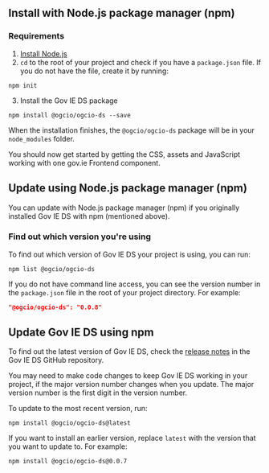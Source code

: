 
<Meta title="Docs/Install and update with npm" />

## Install with Node.js package manager (npm)

### Requirements

1. [Install Node.js](https://nodejs.org/en/)
2. `cd` to the root of your project and check if you have a `package.json` file. If you do not have the file, create it by running:

```
npm init
```

3. Install the Gov IE DS package

```
npm install @ogcio/ogcio-ds --save
```

When the installation finishes, the `@ogcio/ogcio-ds` package will be in your `node_modules` folder.

You should now get started by <Link href='?path=/docs/docs-get-started--docs'>getting the CSS, assets and JavaScript working</Link> with one gov.ie Frontend component.

## Update using Node.js package manager (npm)

You can update with Node.js package manager (npm) if you originally installed Gov IE DS with npm (mentioned above).

### Find out which version you're using

To find out which version of Gov IE DS your project is using, you can run:

```
npm list @ogcio/ogcio-ds
```

If you do not have command line access, you can see the version number in the `package.json` file in the root of your project directory. For example:

```json
"@ogcio/ogcio-ds": "0.0.8"
```

## Update Gov IE DS using npm

To find out the latest version of Gov IE DS, check the [release notes](https://github.com/ogcio/ogcio-ds/releases) in the Gov IE DS GitHub repository.

You may need to make code changes to keep Gov IE DS working in your project, if the major version number changes when you update. The major version number is the first digit in the version number.

To update to the most recent version, run:

```
npm install @ogcio/ogcio-ds@latest
```

If you want to install an earlier version, replace `latest` with the version that you want to update to. For example:

```
npm install @ogcio/ogcio-ds@0.0.7
```
